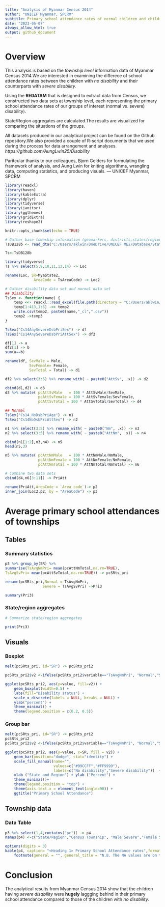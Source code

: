 ```yaml
---
title: "Analysis of Myanmar Census 2014"
author: "UNICEF Myanmar, SPCRM"
subtitle: Primary school attendance rates of normal children and children with severe disability
date: "2023-06-07"
always_allow_html: true
output: github_document
---
```


# Overview

This analysis is based on the *township level* information data of Myanmar Census 2014.We are interested in examining the differece of school attendance rates between the children with *no disability* and their counterparts with *severe disability*.

Using the **REDATAM** that is designed to extract data from Census, we constructed two data sets at township level, each representing the primary school attendance rates of our groups of interest (normal vs. severe) disability). 

State/Region aggregates are calculated.The results are visualized for comparing the situations of the groups.

All datasets produced in our analytical project can be found on the Github repository.We also provided a couple of R-script documents that we used during the process for data arrangement and analyses. *https://github.com/AungLwin25/Disability*

Paritcular thanks to our colleagues, Bjorn Gelders for formulating the framework of analysis, and Aung Lwin for kniting algorithms, wrangling data, computing statistics, and producing visuals.
                                          — UNICEF Myanmar, SPCRM

```r
library(readxl)
library(haven)
library(kableExtra)
library(dplyr)
library(tidyverse)
library(janitor)
library(ggthemes)
library(gridExtra)
library(reshape2)

knitr::opts_chunk$set(echo = TRUE)
```

```r
# Gather base township information (geomarkers, districts,states/regions)
TsDB128b <- read_dta("C:/Users/aklwin/OneDrive/UNICEF ME2/Database/States/Profile/Townships/Data/Work/TsDB128b.dta")

Ts<-TsDB128b

library(tidyverse)
Ts %>% select(5,9,10,11,13,14) -> Loc

rename(Loc, SR=MyaState2,
             AreaCode = TsAreaCode) -> Loc2

```

```r
# Gather disability data set and normal data set
## Disability
TsSex <- function(name) {
    temp <<- readxl::read_excel(file.path(directory = "C:/Users/aklwin/OneDrive/R programming/Github/Disability", paste0(name,".xlsx")))
    temp[1:413,1:5] ->> temp2
    write.csv(temp2, paste0(name,"_cl",".csv"))
    temp2 ->temp3
}

TsSex("Cs14AnySevereDsbPriSex") -> df
TsSex("Cs14AnySevereDsbPriAttSex") -> df2

df[1] -> a
df2[1] -> b
sum(a==b)

rename(df, SevMale = Male,
           SevFemale= Female,
           SevTotal = Total) -> d1

df2 %>% select(3:5) %>% rename_with( ~ paste0("AttSv", .x)) -> d2

cbind(d1,d2) -> d3
d3 %>% mutate( pcAttSvMale   = 100 * AttSvMale/SevMale,
               pcAttSvFemale = 100 * AttSvFemale/SevFemale,
               pcAttSvTotal = 100 * AttSvTotal/SevTotal) -> d4

## Normal
TsSex("Cs14_NoDsbPriAge") -> n1
TsSex("Cs14NoDsbPriAttSex") -> n2

n1 %>% select(3:5) %>% rename_with( ~ paste0("Nm", .x)) -> n3
n2 %>% select(3:5) %>% rename_with( ~ paste0("AttNm", .x)) -> n4

cbind(n1[1:2],n3,n4) -> n5
head(n5,3)

n5 %>% mutate( pcAttNmMale   = 100 * AttNmMale/NmMale,
               pcAttNmFemale = 100 * AttNmFemale/NmFemale,                
               pcAttNmTotal = 100 * AttNmTotal/NmTotal) -> n6

# Combine two data sets
cbind(d4,n6[3:11]) -> PriAtt

rename(PriAtt,AreaCode = `Area code`)-> p2
inner_join(Loc2,p2, by = "AreaCode") -> p3
```

# Average primary school attendances of townships 
## Tables

### Summary statistics
```r
p3 %>% group_by(SR) %>%
summarise(TsAvgNmPri= mean(pcAttNmTotal,na.rm=TRUE),
TsAvgSvPri= mean(pcAttSvTotal,na.rm=TRUE)) -> pcSRts_pri

rename(pcSRts_pri,Normal = TsAvgNmPri,
                 Severe = TsAvgSvPri) ->Pri3

summary(Pri3)
```

### State/region aggregates
```r
# Summarize state/region aggregates

print(Pri3)
```

## Visuals
### Boxplot
```r
melt(pcSRts_pri, id="SR") -> pcSRts_pri2

pcSRts_pri2$v2 <-ifelse(pcSRts_pri2$variable=="TsAvgNmPri", "Normal","Severe")
```

```r
ggplot(pcSRts_pri2, aes(y=value, fill=v2)) +
    geom_boxplot(width=0.5) +
    labs(fill="Disability status") +
    scale_x_discrete(labels = NULL, breaks = NULL) +
    ylab("percent") +
    theme_minimal() +
    theme(legend.position = c(0.2, 0.5)) 
```

### Group bar
```r
melt(pcSRts_pri, id="SR") -> pcSRts_pri2
pcSRts_pri2
pcSRts_pri2$v2 <-ifelse(pcSRts_pri2$variable=="TsAvgNmPri", "Normal","Severe")
```

```r
ggplot(pcSRts_pri2, aes(y=value, x=SR, fill = v2)) +
    geom_bar(position="dodge", stat="identity") +
    scale_fill_manual(name="",
                      values=c("#99CCFF","#FF9999"),
                      labels=c("No disability","Severe disability"))  +
    xlab ("State and Region") + ylab ("Percent") + 
    theme_minimal()+
    theme(legend.position = "top") + 
    theme(axis.text.x = element_text(angle=90)) +
    ggtitle("Primary School Attendance")
```

## Township data
### Data Table
```r
p3 %>% select(1,4,contains("pc")) -> p4
names(p4) <-c("State/Region","Census Township", "Male Severe","Female Severe","Total Severe","Male Normal","Female Normal","Total Normal")
```
```r
options(digits = 3)
kable(p4, caption= "<Heading 1> Primary School Attendance rates",format ="html") %>%  
    footnote(general = "", general_title = "N.B. The NA values are on the children with disaiblity side that might also mean their being neglected status.")
```

# Conclusion

The analytical results from Myanmar Census 2014 show that the children having *severe disability* were **hugely** laggging behind in their primary school attendance compared to those of the children with *no disability*.







